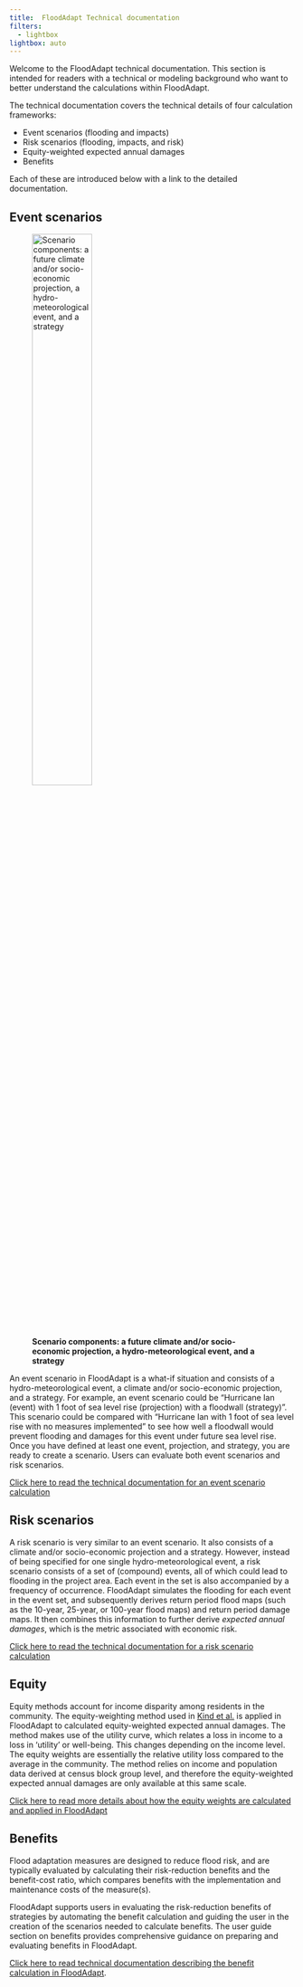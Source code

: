```yaml
---
title: 	FloodAdapt Technical documentation
filters:
  - lightbox
lightbox: auto
---
```

Welcome to the FloodAdapt technical documentation. This section is intended for readers with a technical or modeling background who want to better understand the calculations within FloodAdapt. 

The technical documentation covers the technical details of four calculation frameworks: 

* Event scenarios (flooding and impacts)
* Risk scenarios (flooding, impacts, and risk)
* Equity-weighted expected annual damages
* Benefits

Each of these are introduced below with a link to the detailed documentation. 

## Event scenarios

![**Scenario components: a future climate and/or socio-economic projection, a hydro-meteorological event, and a strategy**](../_static/images/Scenario_cartoon.png){width=50% fig-align='left' #fig-scenarioCartoon}

An event scenario in FloodAdapt is a what-if situation and consists of a hydro-meteorological event, a climate and/or socio-economic projection, and a strategy. For example, an event scenario could be “Hurricane Ian (event) with 1 foot of sea level rise (projection) with a floodwall (strategy)”. This scenario could be compared with “Hurricane Ian with 1 foot of sea level rise with no measures implemented” to see how well a floodwall would prevent flooding and damages for this event under future sea level rise. Once you have defined at least one event, projection, and strategy, you are ready to create a scenario. Users can evaluate both event scenarios and risk scenarios. 

[Click here to read the technical documentation for an event scenario calculation](EventScenario.qmd)

## Risk scenarios
A risk scenario is very similar to an event scenario. It also consists of a climate and/or socio-economic projection and a strategy. However, instead of being specified for one single hydro-meteorological event, a risk scenario consists of a set of (compound) events, all of which could lead to flooding in the project area. Each event in the set is also accompanied by a frequency of occurrence. FloodAdapt simulates the flooding for each event in the event set, and subsequently derives return period flood maps (such as the 10-year, 25-year, or 100-year flood maps) and return period damage maps. It then combines this information to further derive *expected annual damages*, which is the metric associated with economic risk.

[Click here to read the technical documentation for a risk scenario calculation](RiskScenario.qmd)

## Equity
Equity methods account for income disparity among residents in the community. The equity-weighting method used in [Kind et al.](https://wires.onlinelibrary.wiley.com/doi/full/10.1002/wcc.446) is applied in FloodAdapt to calculated equity-weighted expected annual damages. The method makes use of the utility curve, which relates a loss in income to a loss in 'utility' or well-being. This changes depending on the income level. The equity weights are essentially the relative utility loss compared to the average in the community. The method relies on income and population data derived at census block group level, and therefore the equity-weighted expected annual damages are only available at this same scale. 

[Click here to read more details about how the equity weights are calculated and applied in FloodAdapt](EquityCalc.qmd)

## Benefits
Flood adaptation measures are designed to reduce flood risk, and are typically evaluated by calculating their risk-reduction benefits and the benefit-cost ratio, which compares benefits with the implementation and maintenance costs of the measure(s).

FloodAdapt supports users in evaluating the risk-reduction benefits of strategies by automating the benefit calculation and guiding the user in the creation of the scenarios needed to calculate benefits. The user guide section on benefits provides comprehensive guidance on preparing and evaluating benefits in FloodAdapt. 

[Click here to read technical documentation describing the benefit calculation in FloodAdapt](BenefitCalc.qmd).